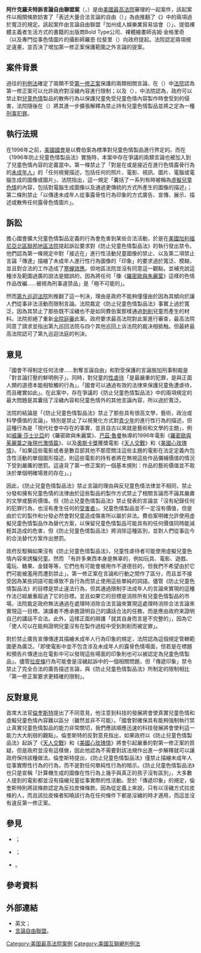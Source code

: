{{NoteTA
|1=zh-hans:美国丽人;zh-hk:美麗有罪;zh-tw:美國心玫瑰情;
|2=zh-hk:羅密歐與茱麗葉之後現代激情篇; zh-tw:羅密歐與茱麗葉; zh-cn:罗密欧与朱丽叶;
|3=zh-hk:雷曼;zh-tw:魯曼;zh-cn:鲁尔曼;
}}
{{Infobox SCOTUS case
|Litigants=阿什克羅夫特訴言論自由聯盟案
|ArgueDate=10月30日
|ArgueYear=2001年
|DecideDate=4月16日
|DecideYear=2002年
|FullName=[[约翰·阿什克罗夫特|約翰·戴維·阿什克羅夫特]]、總檢察長等請願者訴訟自由言論聯盟等（{{lang-en|John David Ashcroft, Attorney General, et al., Petitioners v. The Free Speech Coalition, et al.}}）
|USVol=535
|USPage=234
|ParallelCitations=122 S. Ct. 1389; 152 L. Ed. 2d 403; 2002 U.S. LEXIS 2789; 70 U.S.L.W. 4237; 30 Media L. Rep. 1673; 2002 Cal. Daily Op. Service 3211; 2002 Daily Journal DAR 4033; 15 Fla. L. Weekly Fed. S 187
|Prior=言論自由聯盟訴雷諾案， 198 [[F.3d]] [https://law.justia.com/cases/federal/appellate-courts/F3/198/1083/597166/ 1083] (9th Cir. 1999)； 重新審理被拒絕， 220 F.3d [https://law.justia.com/cases/federal/appellate-courts/F3/220/1113/625466/ 1113] (9th Cir. 2000)；{{tsl|en|Certiorari|移審}}獲批， {{ussc|531|1124|2001|el=no}}。
|Subsequent=
|Holding=法院認為兩項規定違憲，相關條款妨害了「表述大量合法言論的自由（{{lang-en|the freedom to engage in a substantial amount of lawful speech}}）」，[[美國加利福尼亞北區聯邦地區法院]]予以確認。
|Docket=00-795
|OralArgument=https://www.oyez.org/cases/2000-2009/2001/2001_00_795/argument/
|Majority=甘迺迪
|JoinMajority=史蒂文斯、蘇特、金斯伯格、布雷耶
|Concurrence=托馬斯
|Concurrence/Dissent=歐康納
|JoinConcurrence/Dissent=倫奎斯特、史卡利亞（第二部分）
|Dissent=倫奎斯特
|JoinDissent=史卡利亞（討論立法歷史的段落除外）
|LawsApplied={{hlist |[[美國憲法第一修正案|第一修正案]]|《{{tsl|en|Child Pornography Prevention Act of 1996|1996年防止兒童色情製品法|1996年防止兒童色情製品法}}》}}, 
}}
{{Simplify|1996年防止兒童色情製品法|防止兒童色情製品法}}
'''阿什克羅夫特訴言論自由聯盟案'''（{{lang-en|Ashcroft v. Free Speech Coalition}}，{{ussc|535|234|2002}}）是由[[美國最高法院]]審理的一起案件，該起案件以相關條款妨害了「表述大量合法言論的自由（{{lang|en|the freedom to engage in a substantial amount of lawful speech}}）」為由推翻了《{{tsl|en|Child Pornography Prevention Act of 1996|1996年防止兒童色情製品法|1996年防止兒童色情製品法}}》中的兩項過於寬泛的規定。該起案件由言論自由聯盟「加州成人娛樂業貿易協會（{{lang|en|California trade association for the adult-entertainment industry}}）」、提倡裸體主義者生活方式的書籍的出版商Bold Type公司、裸體繪畫師吉姆·金格里奇（{{lang|en|Jim Gingerich}}以及專門從事色情圖片的攝影師羅恩·拉斐里（{{lang|en|Ron Raffaelli}}）向政府提起。法院認定兩項規定違憲，並否決了增加第一修正案保護範圍之外言論的提案。

== 案件背景 ==
過往的[[判例法]]確定了兩類不受[[第一修正案]]保護的兩類相關言論，在{{tsl|en|Miller v. California|米勒訴加州案|米勒訴加州案}}（{{ussc|413|15|1973}}）中[[法院]]認為第一修正案可以允許政府對淫穢內容進行限制；以及{{tsl|en|New York v. Ferber|紐約訴費伯案|紐約訴費伯案}}（{{ussc|458|747|1982}}），中法院認為，政府可以禁止對[[兒童色情]]製品的散佈行為以保護兒童免受兒童色情內容製作時會受到的侵害，法院隨後在{{tsl|en|Osborne v. Ohio|奧斯本訴俄亥俄州案|奧斯本訴俄亥俄州案}}（{{ussc|495|103|1990}}）將其進一步擴張解釋為禁止持有兒童色情製品並將之定為一種[[刑事犯罪]]。

== 執行法規 ==
在1996年之前，[[美國國會]]是以費伯案為標準對兒童色情製品進行界定的。而在《1996年防止兒童色情製品法》實施時，本案中存在爭議的兩類言論也被加入到了兒童色情內容的定義當中。第一條禁止了「對是在或是接近在進行色情露骨行為的[[未成年人]]」的「任何視覺描述，包括任何的照片、電影、視訊、圖片、電腦或電腦生成的圖像或圖片」，法院指出，這一規定「囊括了一系列有時被稱為[[虛擬兒童色情]]的內容，包括對電腦生成圖像以及通過更傳統的方式所產生的圖像的描述」；第二條則禁止「以傳達未成年人從事露骨性行為印象的方式廣告、宣傳、展示、描述或散佈任何露骨色情圖片」。

== 訴訟 ==
{{tsl|en|Free Speech Coalition|言論自由聯盟|言論自由聯盟}}擔心國會擴大兒童色情製品定義的行為會危害到某些合法活動，於是在[[美國加利福尼亞北區聯邦地區法院]]提起訴訟要求對《防止兒童色情製品法》的執行發出禁令。他們認為第一條規定中對「接近在」進行性活動兒童圖像的禁止、以及第二項禁止言論「傳達」描繪了未成年人進行性行為圖像的「印象」的要求過於寬泛、模糊，並且對合法的工作造成了[[寒蟬效應 (法律)|寒蟬效應]]。但地區法院並沒有同意這一觀點，並補充說這種涉及範圍過廣的說法是錯誤的，因為將任何「像《[[羅密歐與朱麗葉]]》這樣的色情作品改編……被視為刑事違禁品」是「極不可能的」。

然而[[美國聯邦第九巡迴上訴法院|第九巡迴法院]]則推翻了這一判決，理由是政府不能夠僅僅由於因為其傾向於讓人們從事非法活動而限制言論。法院裁定《防止兒童色情製品法》事實上過於寬泛，因為其禁止了那些既不淫穢也不是如同費伯案那樣通過[[剝削]]兒童而產生的材料。法院拒絕了重新[[全院庭審]]此案。政府要求最高法院對此案進行審查，最高法院同意了請求並指出第九巡回法院与四个其他巡回上诉法院的裁决相抵触。但最終最高法院認可了第九巡迴法庭的判決。

== 意見 ==
「國會不得制定任何法律……剝奪言論自由」和對受保護的言論施加刑事制裁是「對言論打壓的鮮明例子」。同時，對兒童的[[性虐待]]「是最嚴重的犯罪，是與正面人類的道德本能相牴觸的行為」，「國會可以通過有效的法律來保護兒童免遭虐待，而且確實如此」。在此案中，存在爭議的《防止兒童色情製品法》中的兩項規定的最大問題是其囊括了淫穢內容和兒童色情外的其他言論內容，所以過於寬泛。

法院的結論是「《防止兒童色情製品法》禁止了那些具有很高文學，藝術，政治或科學價值的言論」。特別是禁止了以視覺化方式對[[青少年]]的進行性行為的描述，但這種行為是「現代社會中存在的事實，並且自古以來就是藝術和文學的主題」，例如[[威廉·莎士比亞]]的《羅密歐與朱麗葉》、[[巴茲·魯曼]]執導的1996年電影《[[羅密歐與茱麗葉之後現代激情篇]]》、以及[[奧斯卡獎]]獲獎電影《[[天人交戰]]》和《[[美國心玫瑰情]]》。「如果這些電影或者是數百部其他不那麼關注這些主題的電影在法定定義內包含性活動的單個圖形描述，則這些電影的持有者將在無視這些作品彌補價值的情況下受到嚴厲的懲罰。這違背了第一修正案的一個基本規則：作品的藝術價值並不取決於單個明確場景的存在」。」

因此，《防止兒童色情製品法》禁止言論的理由與反兒童色情法律並不相同，禁止分發和擁有兒童色情的法律由於這些製品的製作方式禁止了相關言論而不論其嚴肅的文學或藝術價值。但《防止兒童色情製品法》禁止發表的言論並「沒有紀錄任何的犯罪行為，也沒有產生任何的[[受害者]]」。兒童色情製品並不一定沒有價值，但是由於它的製作和分發必然會對兒童造成傷害所以屬於非法。費伯案明確允許使用虛擬兒童色情製品作為替代方案，以保留兒童色情製品可能具有的任何價值同時能減輕其造成的危害，但《防止兒童色情製品法》將消除這種區別，並對人們從事迄今的合法替代方案作出懲罰。

政府反駁稱如果沒有《防止兒童色情製品法》，兒童性虐待者可能使用虛擬兒童色情內容來誘騙兒童。然而 「有許多東西本身是無辜的，例如玩具、電影、遊戲、電玩、糖果、金錢等等，它們也有可能會被用作不道德目的，但我們不希望由於它們可能被濫用而遭到禁止」。第一修正案在言論和行動之間作了區分，而且並不接受因為某些詞語可能導致不良行為而禁止使用這些單純的詞語。儘管《防止兒童色情製品法》的目標是禁止違法行為，但其通過限制手法成年人的言論來實現的這種作法已經嚴重超過了它的目標。並且如果它的目標是消除所有兒童色情製品的市場，法院裁定政府無法通過在處理時消除合法言論來實現這處理時消除合法言論來實現這一目標。演講者不應承擔證明自己的講話合法的任務，而是應由政府來證明自己的講話不合法。此外，這樣正面的辯護「就其自身而言是不完整的」，因為它「使人可以在能夠證明兒童沒有在製作過程中受到剝削而被定罪」。

對於禁止廣告宣傳傳達其描繪未成年人行為印象的規定，法院認為這個規定管轄範圍更為廣泛。「即使電影中並不包含涉及未成年人的露骨色情場面，但若是在標題和預告片傳達出在電影中可以發現這些場面的印象則也可以被認定為兒童色情製品」。儘管[[拉皮條]]行為可能會是淫穢起訴中的一個相關問題，但「傳遞印象」禁令禁止了完全合法的廣告描述言論，與《防止兒童色情製品法》所制定的限制相比「第一修正案要求更精確的限制」。

== 反對意見 ==
首席大法官[[威廉·倫奎斯特|倫奎斯特]]提出了不同意見，他注意到科技的發展將會使真實兒童色情和虛擬兒童色情內容難以區分（雖然並非不可能）。「國會對確保具有能夠強制執行禁止真實兒童色情製品的能力非常關切，我們應該順應迅速的科技發展將會使利這一能力大大削弱的觀點」。倫奎斯特的反對意見指出，如果政府以《防止兒童色情製品法》起訴了《[[天人交戰]]》和《[[美國心玫瑰情]]》將會引起嚴重的對第一修正案的質疑，但是政府並沒有這樣做，因此他認為不需要對該法規作出進一步解釋就可以讓政府保持該種做法。倫奎斯特提出，《防止兒童色情製品法》僅禁止描繪未成年人從事實際性行為的行為，而不是對任何單純性行為的暗示。《防止兒童色情製品法》也只是宣稱「計算機生成的圖像在性行為上幾乎與真正的孩子沒有區別」，大多數人提到的電影都並沒有描繪兒童從事實際的性活動。至於「傳遞印象」的規定，倫奎斯特則將該條款認定為反拉皮條條款。因為從定義上來說，只有以淫穢方式拉皮條的人，而且該拉皮條者知曉該行為在任何條件下都是淫穢的時才適用，而這並沒有違反第一修正案。

== 參見 ==
*{{tsl|en|Miller v. California|米勒訴加州案|米勒訴加州案}}；
*{{tsl|en|New York v. Ferber|紐約訴費伯案|紐約訴費伯案}}；
*{{tsl|en|Osborne v. Ohio|奧斯本訴俄亥俄州案|奧斯本訴俄亥俄州案}}。

== 參考資料 ==
{{reflist}}

== 外部連結 ==
*英文{{Wikisource-inline|en:Ashcroft v. Free Speech Coalition}}；
*[http://www.freespeechcoalition.com/ 言論自由聯盟]。

[[Category:美国最高法院案例]][[Category:美國互聯網判例法]]